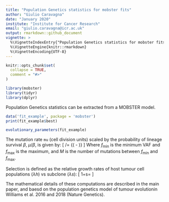 ```yaml
---
title: "Population Genetics statistics for mobster fits"
author: "Giulio Caravagna"
date: "January 2020"
institute: "Institute for Cancer Research"
email: "giulio.caravagna@icr.ac.uk"
output: rmarkdown::github_document
vignette: >
  %\VignetteIndexEntry{"Population Genetics statistics for mobster fits"}
  %\VignetteEngine{knitr::rmarkdown}
  %\VignetteEncoding{UTF-8}
---
```


```r
knitr::opts_chunk$set(
  collapse = TRUE,
  comment = "#>"
)
```


```r
library(mobster)
library(tidyr)
library(dplyr)
```

Population Genetics statistics can be extracted from a MOBSTER model. 

```r
data('fit_example', package = 'mobster')
print(fit_example$best)

evolutionary_parameters(fit_example)
```

The mutation rate `mu` (cell division units) scaled by the probability of lineage survival $\beta$, $\mu/\beta$, is given by:
\[
\mu/\beta = \dfrac{M} {(\frac{1}{f_\text{min}} - \frac{1}{f_\text{max}})}
\]
Where $f_\text{min}$ is the minimum VAF and $f_\text{max}$ is the maximum, and
$M$ is the number of mutations between $f_\text{min}$ and $f_\text{max}$.

Selection is defined as the relative growth rates of host tumour cell populations ($\lambda h$) vs subclone ($\lambda s$):
\[
1+s= \dfrac{\lambda h}{ \lambda s}
\]

The mathematical details of these computations are described in the main paper, and baesd on the population genetics model of tumour evolutionin Williams et al. 2016 and 2018 (Nature Genetics).


